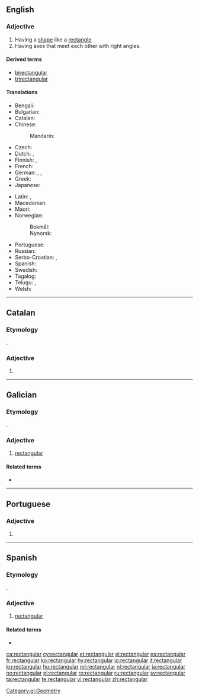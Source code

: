 ==English==

===Adjective===
{{head|en|adjective}}

# Having a [[shape]] like a [[rectangle]].
# Having axes that meet each other with right angles.

====Derived terms====
* [[birectangular]]
* [[trirectangular]]

====Translations====
{{trans-top|having a shape like a rectangle}}
* Bengali: {{t|bn|আয়তক্ষেত্রাকৃতি}}
* Bulgarian: {{t|bg|правоъ̀гълен|sc=Cyrl}}
* Catalan: {{t+|ca|rectangular}}
* Chinese:
*: Mandarin: {{t+|cmn|矩形|tr=jǔxíng de|alt=矩形的|sc=Hani}}
* Czech: {{t+|cs|obdélníkový}}
* Dutch: {{t+|nl|rechthoekig}}, {{t+|nl|rechthoekige}}
* Finnish: {{t+|fi|suorakulmainen}}, {{t|fi|[[suorakaiteen]] [[muotoinen]]}}
* French: {{t+|fr|rectangulaire}}
* German: {{t+|de|rechteckig}}, {{t+|de|rechtwinklig}}, {{t+|de|rechtwinkelig}}
* Greek: {{t+|el|ορθογώνιος|sc=Grek}}
* Japanese: {{t+|ja|直角|tr=ちょっかくの, chokkaku no|alt=直角の|sc=Jpan}}
{{trans-mid}}
* Latin: {{t|la|rectiangulus}}, {{t|la|rectangulus}}
* Macedonian: {{t|mk|правоаголен|tr=pravoagolen|sc=Cyrl}}
* Maori: {{t|mi|porowhā}}
* Norwegian:
*: Bokmål: {{t+|nb|rektangulær}}
*: Nynorsk: {{t|nn|rektangulær}}
* Portuguese: {{t+|pt|retangular|m|f}}
* Russian: {{t+|ru|прямоуго́льный}}
* Serbo-Croatian: {{t|sh|u obliku pravougaonika}}, {{t|sh|pravougaoni}}
* Spanish: {{t+|es|rectangular}}
* Swedish: {{t+|sv|rektangulär}}
* Tagalog: {{t|tl|paritadlungin}}
* Telugu: {{t|te|చతురస్త్ర}}, {{t|te|చదరం}}
* Welsh: {{t|cy|cyfongl}}
{{trans-bottom}}

----

==Catalan==

===Etymology===
{{suffix|rectangle|ar|lang=ca}}.

===Adjective===
{{ca-adj|mf}}

# {{l|en|rectangular}}

----

==Galician==

===Etymology===
{{suffix|rectángulo|ar|lang=gl}}.

===Adjective===
{{gl-adj|f=rectangular|pl=rectangulares}}

# [[#English|rectangular]]

====Related terms====
* {{l|gl|rectángulo}}

[[Category:gl:Geometry]]

----

==Portuguese==

===Adjective===
{{pt-adj|rectangula|r}}

# {{pt-superseded-silent-letter-1990|retangular}}

----

==Spanish==

===Etymology===
{{suffix|rectángulo|ar|lang=es}}.

===Adjective===
{{es-adj|pl=rectangulares}}

# [[#English|rectangular]]

====Related terms====
* {{l|es|rectángulo}}

[[ca:rectangular]]
[[cy:rectangular]]
[[et:rectangular]]
[[el:rectangular]]
[[es:rectangular]]
[[fr:rectangular]]
[[ko:rectangular]]
[[hy:rectangular]]
[[io:rectangular]]
[[it:rectangular]]
[[kn:rectangular]]
[[hu:rectangular]]
[[ml:rectangular]]
[[nl:rectangular]]
[[ja:rectangular]]
[[no:rectangular]]
[[pl:rectangular]]
[[ro:rectangular]]
[[ru:rectangular]]
[[sv:rectangular]]
[[ta:rectangular]]
[[te:rectangular]]
[[vi:rectangular]]
[[zh:rectangular]]